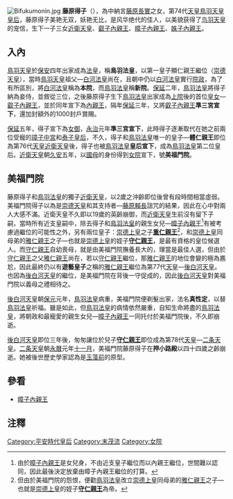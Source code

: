 {{Unreferenced|time=2016-08-26T02:27:12+00:00}}
[[File:Bifukumonin.jpg|thumb]]
'''藤原得子'''（{{bd|1117年|（永久五年）|1160年|（永历元年）11月|}}），為中納言[[藤原長實|藤原長實]]之女，第74代[[天皇|天皇]][[鳥羽天皇|鳥羽天皇]][[皇后|皇后]]，藤原得子美艳无双，妖艳无比，是风华绝代的佳人，以美貌获得了[[鸟羽天皇|鸟羽天皇]]的宠信，生下一子三女[[近衛天皇|近衛天皇]]、[[叡子內親王|叡子內親王]]、[[暲子內親王|暲子內親王]]、[[姝子內親王|姝子內親王]]。

==入內==

[[鳥羽天皇|鳥羽天皇]]於[[保安|保安]]四年出家成為[[法皇|法皇]]，稱'''鳥羽法皇'''，以第一皇子顯仁親王繼位（[[崇德天皇|崇德天皇]]），當時[[鳥羽天皇|鳥羽天皇]]祖父—[[白河天皇|白河法皇]]尚在，且朝中仍以[[白河天皇|白河法皇]]實行[[院政|院政]]，為了有所區別，將[[白河天皇|白河法皇]]稱為'''本院'''，而[[鳥羽天皇|鳥羽法皇]]稱'''新院'''。[[保延|保延]]二年，[[鳥羽天皇|鳥羽法皇]]將得子納為妾侍，並敘從三位，之後藤原得子生下[[鳥羽天皇|鳥羽法皇]]出家成為[[上院|上院]]後的首位[[皇女|皇女]]—[[叡子內親王|叡子內親王]]，並於同年宣下為[[內親王|內親王]]，隔年[[保延|保延]]三年，又將[[叡子內親王|叡子內親王]]'''準三宮宣下'''，還加封額外的1000封戶賞賜。

[[保延|保延]]五年，得子宣下為[[女御|女御]]，[[永治_(日本)|永治]]元年'''準三宮宣下'''，此時得子逐漸取代在她之前兩位受寵的[[藤原璋子|璋子中宮]]和[[藤原泰子|泰子皇后]]，不久，得子和[[鳥羽天皇|鳥羽法皇]]唯一的皇子—'''體仁親王'''即位為第76代[[天皇|天皇]][[近衛天皇|近衛天皇]]後，得子也被[[鳥羽天皇|鳥羽法皇]]'''皇后宣下'''，成為[[鳥羽天皇|鳥羽法皇]]第二位皇后。[[近衛天皇|近衛天皇]]朝[[久安|久安]]五年，以[[國母|國母]]的身份得到[[女院|女院]]宣下，號'''美福門院'''。

==美福門院==

藤原得子和[[鳥羽天皇|鳥羽法皇]]的獨子[[近衛天皇|近衛天皇]]，以2歲之沖齡即位後曾有段時間相當虛弱。美福門院得子以為是[[崇德天皇|崇德天皇]]和其支持者—[[藤原賴長|藤原賴長]]詛咒的結果，因此在心中對兩人大感不滿。近衛天皇不久即以19歲的英齡崩御，而[[近衛天皇|近衛天皇]]生前沒有留下子嗣，當時所有近支皇嗣中，除去得子和[[鳥羽天皇|鳥羽法皇]]的親生女兒—[[暲子內親王|暲子內親王]]<ref>由於[[暲子內親王|暲子內親王]]是女兒身，不由近支皇子繼位而以內親王繼位，世間難以認同，因此最後決定放棄由暲子內親王繼位的打算。</ref>有被考慮過繼位的可能性之外，另有兩位皇子：[[崇德天皇|崇德上皇]]之子'''[[重仁親王|重仁親王]]'''<ref>但由於美福門院的怨恨，便勸[[鳥羽天皇|鳥羽法皇]]改立[[崇德天皇|崇德上皇]]同母弟的[[後白河天皇|雅仁親王]]之子—也就是[[崇德天皇|崇德上皇]]的姪子'''[[二条天皇|守仁親王]]'''為帝。</ref>，和[[崇德天皇|崇德上皇]]同母弟的[[後白河天皇|雅仁親王]]之子—也就是[[崇德天皇|崇德上皇]]的姪子'''[[二条天皇|守仁親王]]'''，是最有資格的皇位候選人。而[[二条天皇|守仁親王]]自幼喪母，就是由美福門院撫養長大的，理當是最佳人選，但由於[[二条天皇|守仁親王]]之父[[後白河天皇|雅仁親王]]尚在，若以[[二条天皇|守仁親王]]繼位，那[[後白河天皇|雅仁親王]]的地位會變的極為尷尬，因此最終仍以有'''遊藝皇子'''之稱的[[後白河天皇|雅仁親王]]繼位為第77代[[天皇|天皇]]—[[後白河天皇|後白河天皇]]。也因為[[後白河天皇|後白河天皇]]的繼位，是美福門院在背後一守促成的，因此[[後白河天皇|後白河天皇]]對美福門院以義母之禮相待之。

[[後白河天皇|後白河天皇]]朝[[保元|保元]]元年，[[鳥羽天皇|鳥羽法皇]]病重，美福門院便剃髮出家，法名'''真性定'''，以替[[鳥羽天皇|鳥羽法皇]]祈福。雖是如此，但[[鳥羽天皇|鳥羽法皇]]的病情依然嚴重，自知生命將盡的[[鳥羽天皇|鳥羽法皇]]，將朝政和最寵愛的親生女兒—[[暲子內親王|暲子內親王]]一同托付於美福門院後，不久即崩逝。

[[後白河天皇|後白河天皇]]即位三年後，匆匆讓位於兒子'''[[二条天皇|守仁親王]]'''即位成為第78代[[天皇|天皇]]—[[二条天皇|二条天皇]]。[[二条天皇|二条天皇]]朝[[永曆_(日本)|永曆]]元年[[十一月|十一月]]，美福門院藤原得子在'''押小路殿'''以四十四歲之齡崩逝。她被後世歷史學家認為是[[玉藻前|玉藻前]]的原型。

==參看==
*[[暲子內親王|暲子內親王]]

==注釋==
<div class="references-small">
<references />
</div>
{{平安時代皇后}}
[[Category:平安時代皇后|Category:平安時代皇后]]
[[Category:末茂流|Category:末茂流]]
[[Category:女院|Category:女院]]